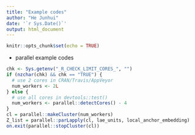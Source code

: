 ```yaml
---
title: "Example codes"
author: "He Junhui"
date: '`r Sys.Date()`'
output: html_document
---
```


```r
knitr::opts_chunk$set(echo = TRUE)
```

+ parallel example codes

```r
chk <- Sys.getenv("_R_CHECK_LIMIT_CORES_", "")
if (nzchar(chk) && chk == "TRUE") {
  # use 2 cores in CRAN/Travis/AppVeyor
  num_workers <- 2L
} else {
  # use all cores in devtools::test()
  num_workers <- parallel::detectCores() - 4
}
cl = parallel::makeCluster(num_workers)
Z_list = parallel::parLapply(cl, lae_units, local_anchor_embedding)
on.exit(parallel::stopCluster(cl))
```
